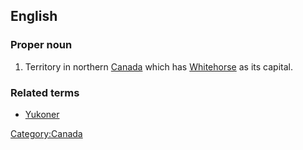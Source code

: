 ==English==

===Proper noun===
{{en-proper noun|sg=[[Yukon]] [[Territory]]}}

#Territory in northern [[Canada]] which has [[Whitehorse]] as its capital.

===Related terms===
*[[Yukoner]]

[[Category:Canada]]